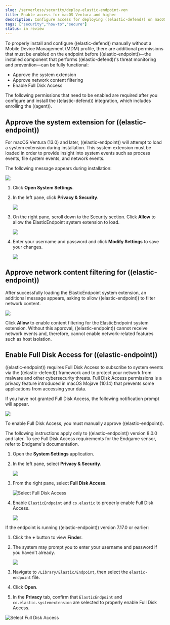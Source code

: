 ```yaml
---
slug: /serverless/security/deploy-elastic-endpoint-ven
title: Enable access for macOS Ventura and higher
description: Configure access for deploying ((elastic-defend)) on macOS Ventura and higher.
tags: ["security","how-to","secure"]
status: in review
---
```


<DocBadge template="technical preview" />
<div id="deploy-elastic-endpoint-ven"></div>

To properly install and configure ((elastic-defend)) manually without a Mobile Device Management (MDM) profile, there are additional permissions that must be enabled on the endpoint before ((elastic-endpoint))—the installed component that performs ((elastic-defend))'s threat monitoring and prevention—can be fully functional:

* <DocLink slug="/serverless/security/deploy-elastic-endpoint-ven" section="approve-the-system-extension-for-((elastic-endpoint))">Approve the system extension</DocLink>
* <DocLink slug="/serverless/security/deploy-elastic-endpoint-ven" section="approve-network-content-filtering-for-((elastic-endpoint))">Approve network content filtering</DocLink>
* <DocLink slug="/serverless/security/deploy-elastic-endpoint-ven" section="enable-full-disk-access-for-((elastic-endpoint))">Enable Full Disk Access</DocLink>

<DocCallOut title="Note">
The following permissions that need to be enabled are required after you <DocLink slug="/serverless/security/install-edr">configure and install the ((elastic-defend)) integration</DocLink>, which includes <DocLink slug="/serverless/security/install-edr" section="configure-and-enroll-the-((agent))">enrolling the ((agent))</DocLink>.
</DocCallOut>

<div id="system-extension-endpoint-ven"></div>

## Approve the system extension for ((elastic-endpoint))

For macOS Ventura (13.0) and later, ((elastic-endpoint)) will attempt to load a system extension during installation. This system extension must be loaded in order to provide insight into system events such as process events, file system events, and network events.

The following message appears during installation:

![](../images/deploy-elastic-endpoint-ven/-getting-started-install-endpoint-ven-system_extension_blocked_warning_ven.png)

1. Click **Open System Settings**.
1. In the left pane, click **Privacy & Security**.

    ![](../images/deploy-elastic-endpoint-ven/-getting-started-install-endpoint-ven-privacy_security_ven.png)

1. On the right pane, scroll down to the Security section. Click **Allow** to allow the ElasticEndpoint system extension to load.

    ![](../images/deploy-elastic-endpoint-ven/-getting-started-install-endpoint-ven-allow_system_extension_ven.png)

1. Enter your username and password and click **Modify Settings** to save your changes.

    ![](../images/deploy-elastic-endpoint-ven/-getting-started-install-endpoint-ven-enter_login_details_to_confirm_ven.png)

<div id="allow-filter-content-ven"></div>

## Approve network content filtering for ((elastic-endpoint))

After successfully loading the ElasticEndpoint system extension, an additional message appears, asking to allow ((elastic-endpoint)) to filter network content.

![](../images/deploy-elastic-endpoint-ven/-getting-started-install-endpoint-ven-allow_network_filter_ven.png)

Click **Allow** to enable content filtering for the ElasticEndpoint system extension. Without this approval, ((elastic-endpoint)) cannot receive network events and, therefore, cannot enable network-related features such as <DocLink slug="/serverless/security/isolate-host">host isolation</DocLink>.

<div id="enable-fda-endpoint-ven"></div>

## Enable Full Disk Access for ((elastic-endpoint))

((elastic-endpoint)) requires Full Disk Access to subscribe to system events via the ((elastic-defend)) framework and to protect your network from malware and other cybersecurity threats. Full Disk Access permissions is a privacy feature introduced in macOS Mojave (10.14) that prevents some applications from accessing your data. 

If you have not granted Full Disk Access, the following notification prompt will appear. 

![](../images/deploy-elastic-endpoint-ven/-getting-started-install-endpoint-ven-allow_full_disk_access_notification_ven.png)

To enable Full Disk Access, you must manually approve ((elastic-endpoint)). 

<DocCallOut title="Note">
The following instructions apply only to ((elastic-endpoint)) version 8.0.0 and later. To see Full Disk Access requirements for the Endgame sensor, refer to Endgame's documentation.
</DocCallOut>

1. Open the **System Settings** application.
1. In the left pane, select **Privacy & Security**.

    ![](../images/deploy-elastic-endpoint-ven/-getting-started-install-endpoint-ven-privacy_security_ven.png)

1. From the right pane, select **Full Disk Access**.

    ![Select Full Disk Access](../images/deploy-elastic-endpoint-ven/-getting-started-install-endpoint-ven-select_fda_ven.png)

1. Enable `ElasticEndpoint` and `co.elastic` to properly enable Full Disk Access.

    ![](../images/deploy-elastic-endpoint-ven/-getting-started-install-endpoint-ven-allow_fda_ven.png)


If the endpoint is running ((elastic-endpoint)) version 7.17.0 or earlier:

1. Click the **+** button to view **Finder**.
1. The system may prompt you to enter your username and password if you haven't already.

    ![](../images/deploy-elastic-endpoint-ven/-getting-started-install-endpoint-ven-enter_login_details_to_confirm_ven.png)

1. Navigate to `/Library/Elastic/Endpoint`, then select the `elastic-endpoint` file.
1. Click **Open**.
1. In the **Privacy** tab, confirm that `ElasticEndpoint` and `co.elastic.systemextension` are selected to properly enable Full Disk Access.

![Select Full Disk Access](../images/deploy-elastic-endpoint-ven/-getting-started-install-endpoint-ven-verify_fed_granted_ven.png)